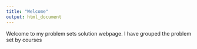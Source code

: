 ```yaml
---
title: "Welcome"
output: html_document
---
```


Welcome to my problem sets solution webpage. I have grouped the problem set by courses